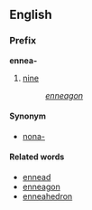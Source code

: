 ==English==
===Prefix===
'''ennea-'''

#[[nine]]
#:''[[enneagon]]''

====Synonym====
*[[nona-]]

====Related words====
*[[ennead]]
*[[enneagon]]
*[[enneahedron]]
